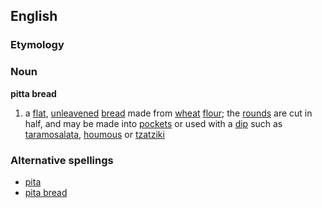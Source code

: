 ==English==
===Etymology===
{{Gr.}}
===Noun===
{{wikipediapar|pita}}
'''pitta bread'''
# a [[flat]], [[unleavened]] [[bread]] made from [[wheat]] [[flour]]; the [[round]]s are cut in half, and may be made into [[pocket]]s or used with a [[dip]] such as [[taramosalata]], [[houmous]] or [[tzatziki]]
===Alternative spellings===
*[[pita]]
*[[pita bread]]